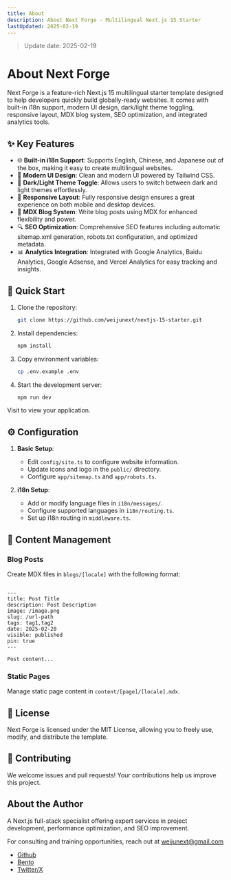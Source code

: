 ```yaml
---
title: About
description: About Next Forge - Multilingual Next.js 15 Starter
lastUpdated: 2025-02-19
---
```


> Update date: 2025-02-19

# About Next Forge

Next Forge is a feature-rich Next.js 15 multilingual starter template designed to help developers quickly build globally-ready websites. It comes with built-in i18n support, modern UI design, dark/light theme toggling, responsive layout, MDX blog system, SEO optimization, and integrated analytics tools.

## ✨ Key Features

- 🌐 **Built-in i18n Support**: Supports English, Chinese, and Japanese out of the box, making it easy to create multilingual websites.
- 🎨 **Modern UI Design**: Clean and modern UI powered by Tailwind CSS.
- 🌙 **Dark/Light Theme Toggle**: Allows users to switch between dark and light themes effortlessly.
- 📱 **Responsive Layout**: Fully responsive design ensures a great experience on both mobile and desktop devices.
- 📝 **MDX Blog System**: Write blog posts using MDX for enhanced flexibility and power.
- 🔍 **SEO Optimization**: Comprehensive SEO features including automatic sitemap.xml generation, robots.txt configuration, and optimized metadata.
- 📊 **Analytics Integration**: Integrated with Google Analytics, Baidu Analytics, Google Adsense, and Vercel Analytics for easy tracking and insights.

## 🚀 Quick Start

1. Clone the repository:

   ```bash
   git clone https://github.com/weijunext/nextjs-15-starter.git
   ```

2. Install dependencies:

   ```bash
   npm install
   ```

3. Copy environment variables:

   ```bash
   cp .env.example .env
   ```

4. Start the development server:
   ```bash
   npm run dev
   ```

Visit to view your application.

## ⚙️ Configuration

1. **Basic Setup**:

   - Edit `config/site.ts` to configure website information.
   - Update icons and logo in the `public/` directory.
   - Configure `app/sitemap.ts` and `app/robots.ts`.

2. **i18n Setup**:
   - Add or modify language files in `i18n/messages/`.
   - Configure supported languages in `i18n/routing.ts`.
   - Set up i18n routing in `middleware.ts`.

## 📝 Content Management

### Blog Posts

Create MDX files in `blogs/[locale]` with the following format:

```

---
title: Post Title
description: Post Description
image: /image.png
slug: /url-path
tags: tag1,tag2
date: 2025-02-20
visible: published
pin: true
---

Post content...
```

### Static Pages

Manage static page content in `content/[page]/[locale].mdx`.

## 📄 License

Next Forge is licensed under the MIT License, allowing you to freely use, modify, and distribute the template.

## 🤝 Contributing

We welcome issues and pull requests! Your contributions help us improve this project.

## About the Author

A Next.js full-stack specialist offering expert services in project development, performance optimization, and SEO improvement.

For consulting and training opportunities, reach out at weijunext@gmail.com

- [Github](https://github.com/weijunext)
- [Bento](https://bento.me/weijunext)
- [Twitter/X](https://twitter.com/judewei_dev)
